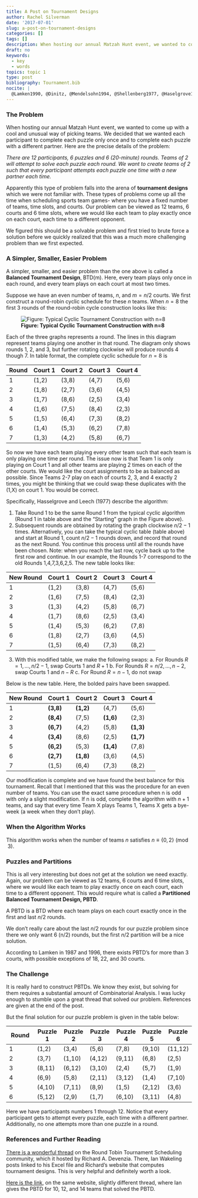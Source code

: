 ```yaml
---
title: A Post on Tournament Designs
author: Rachel Silverman
date: '2017-07-01'
slug: a-post-on-tournament-designs
categories: []
tags: []
description: When hosting our annual Matzah Hunt event, we wanted to come up with a cool and unusual way of picking teams. We decided that we wanted each participant to complete each puzzle only once and to complete each puzzle with a different partner.
draft: no
keywords:
  - key
  - words
topics: topic 1
type: post
bibliography: Tournament.bib
nocite: |
  @Lamken1990, @Dinitz, @Mendelsohn1994, @Shellenberg1977, @Haselgrove1977 
---
```



### The Problem

When hosting our annual Matzah Hunt event, we wanted to come up with a cool and unusual way of picking teams. We decided that we wanted each participant to complete each puzzle only once and to complete each puzzle with a different partner. Here are the precise details of the problem:

*There are 12 participants, 6 puzzles and 6 (20-minute) rounds. Teams of 2 will attempt to solve each puzzle each round. We want to create teams of 2 such that every participant attempts each puzzle one time with a new partner each time.*

Apparently this type of problem falls into the arena of **tournament designs** which we were not familiar with. These types of problems come up all the time when scheduling sports team games- where you have a fixed number of teams, time slots, and courts. Our problem can be viewed as 12 teams, 6 courts and 6 time slots, where we would like each team to play exactly once on each court, each time to a different opponent.

We figured this should be a solvable problem and first tried to brute force a solution before we quickly realized that this was a much more challenging problem than we first expected. 

### A Simpler, Smaller, Easier Problem

A simpler, smaller, and easier problem than the one above is called a **Balanced Tournament Design**, BTD(m). Here, every team plays only once in each round, and every team plays on each court at most two times.

Suppose we have an even number of teams, $n$, and $m=n/2$ courts. We first construct a round-robin cyclic schedule for these $n$ teams. When $n=8$ the first 3 rounds of the round-robin cycle construction looks like this:

![**Figure: Typical Cyclic Tournament Construction with n=8**](/img/2017-07-01-a-post-on-tournament-designs/tournament.png)

Each of the three graphs represents a round. The lines in this diagram represent teams playing one another in that round. The diagram only shows rounds 1, 2, and 3, but further rotating clockwise will produce rounds 4 though 7. In table format, the complete cyclic schedule for $n=8$ is


| Round | Court 1 | Court 2 | Court 3 | Court 4 |
|------ | ------- | ------- | ------- | ------- |
|   1   |  (1,2)  |  (3,8)  |  (4,7)  |  (5,6)  |
|   2   |  (1,8)  |  (2,7)  |  (3,6)  |  (4,5)  |
|   3   |  (1,7)  |  (8,6)  |  (2,5)  |  (3,4)  |
|   4   |  (1,6)  |  (7,5)  |  (8,4)  |  (2,3)  |
|   5   |  (1,5)  |  (6,4)  |  (7,3)  |  (8,2)  |
|   6   |  (1,4)  |  (5,3)  |  (6,2)  |  (7,8)  |
|   7   |  (1,3)  |  (4,2)  |  (5,8)  |  (6,7)  |


So now we have each team playing every other team such that each team is only playing one time per round. The issue now is that Team 1 is only playing on Court 1 and all other teams are playing 2 times on each of the other courts. We would like the court assignments to be as balanced as possible. Since Teams 2-7 play on each of courts 2, 3, and 4 exactly 2 times, you might be thinking that we could swap these duplicates with the (1,X) on court 1. You would be correct.

Specifically, Hasselgrove and Leech (1977) describe the algorithm:

1. Take Round 1 to be the same Round 1 from the typical cyclic algorithm (Round 1 in table above and the "Starting" graph in the Figure above).
2. Subsequent rounds are obtained by rotating the graph clockwise $n/2-1$ times. Alternatively, you can take the typical cyclic table (table above) and start at Round 1, count $n/2-1$ rounds down, and record that round as the next Round. You continue this process until all the rounds have been chosen. Note: when you reach the last row, cycle back up to the first row and continue. In our example, the Rounds 1-7 correspond to the old Rounds 1,4,7,3,6,2,5. The new table looks like:


| New Round | Court 1 | Court 2 | Court 3 | Court 4 |
|---------- | ------- | ------- | ------- | ------- |
|   1       |  (1,2)  |  (3,8)  |  (4,7)  |  (5,6)  |
|   2       |  (1,6)  |  (7,5)  |  (8,4)  |  (2,3)  |
|   3       |  (1,3)  |  (4,2)  |  (5,8)  |  (6,7)  |
|   4       |  (1,7)  |  (8,6)  |  (2,5)  |  (3,4)  |
|   5       |  (1,4)  |  (5,3)  |  (6,2)  |  (7,8)  |
|   6       |  (1,8)  |  (2,7)  |  (3,6)  |  (4,5)  |
|   7       |  (1,5)  |  (6,4)  |  (7,3)  |  (8,2)  |




3. With this modified table, we make the following swaps:
        a. For Rounds $R=1,...,n/2-1$, swap Courts $1$ and $R+1$
        b. For Rounds $R=n/2,...,n-2$, swap Courts $1$ and $n-R$
        c. For Round $R=n-1$, do not swap

Below is the new table. Here, the bolded pairs have been swapped.

| New Round | Court 1 | Court 2 | Court 3 | Court 4 |
|---------- | ------- | ------- | ------- | ------- |
|   1       |  **(3,8)**  |  **(1,2)**  |  (4,7)  |  (5,6)  |
|   2       |  **(8,4) ** |  (7,5)  |  **(1,6)**  |  (2,3)  |
|   3       |  **(6,7) ** |  (4,2)  |  (5,8)  |  **(1,3)**  |
|   4       |  **(3,4)**  |  (8,6)  |  (2,5)  |  **(1,7)**  |
|   5       |  **(6,2)**  |  (5,3)  |  **(1,4)**  |  (7,8)  |
|   6       |  **(2,7)**  |  **(1,8)**  |  (3,6)  |  (4,5)  |
|   7       |  (1,5)  |  (6,4)  |  (7,3)  |  (8,2)  |


Our modification is complete and we have found the best balance for this tournament. Recall that I mentioned that this was the procedure for an even number of teams. You can use the exact same procedure when n is odd with only a slight modification. If n is odd, complete the algorithm with $n+1$ teams, and say that every time Team X plays Teams 1, Teams X gets a bye-week (a week when they don't play). 

### When the Algorithm Works

This algorithm works when the number of teams $n$ satisfies $n\equiv \{0, 2\} \pmod 3$.

### Puzzles and Partitions

This is all very interesting but does not get at the solution we need exactly. Again, our problem can be viewed as 12 teams, 6 courts and 6 time slots, where we would like each team to play exactly once on each court, each time to a different opponent. This would require what is called a **Partitioned Balanced Tournament Design, PBTD**. 

A PBTD is a BTD where each team plays on each court exactly once in the first and last $n/2$ rounds. 

We don't really care about the last $n/2$ rounds for our puzzle problem since there we only want 6 (n/2) rounds, but the first $n/2$ partition will be a nice solution.

According to Lamken in 1987 and 1996, there exists PBTD's for more than 3 courts, with possible exceptions of 18, 22, and 30 courts. 

### The Challenge

It is really hard to construct PBTDs. We know they exist, but solving for them requires a substantial amount of Combinatorial Analysis. I was lucky enough to stumble upon a great thread that solved our problem. References are given at the end of the post. 

But the final solution for our puzzle problem is given in the table below:

| Round | Puzzle 1 | Puzzle 2 | Puzzle 3 | Puzzle 4 | Puzzle 5 | Puzzle 6|
|---------- | ------- | ------- | ------- | ------- | - | - |
|   1       |  (1,2)  |  (3,4)  |  (5,6)  |  (7,8)  | (9,10) | (11,12)|
|   2       |  (3,7)  |  (1,10)  |  (4,12)  |  (9,11)  | (6,8) | (2,5)|
|   3       |  (8,11)  |  (6,12)  |  (3,10)  |  (2,4)  | (5,7) | (1,9)|
|   4       |  (6,9)  |  (5,8)  |  (2,11)  |  (3,12)  | (1,4) | (7,10)|
|   5       |  (4,10)  |  (7,11)  |  (8,9)  |  (1,5)  | (2,12) | (3,6)|
|   6       |  (5,12)  |  (2,9)  |  (1,7)  |  (6,10)  | (3,11) | (4,8)|

Here we have participants numbers 1 through 12. Notice that every participant gets to attempt every puzzle, each time with a different partner. Additionally, no one attempts more than one puzzle in a round. 

### References and Further Reading

[There is a wonderful thread](http://www.devenezia.com/round-robin/forum/YaBB.pl?num=1138355997) on the Round Tobin Tournament Scheduling community, which it hosted by Richard A. Devenzia. There, Ian Wakeling posts linked to his Excel file and Richard's website that computes tournament designs. This is very helpful and definitely worth a look.

[Here is the link](http://www.devenezia.com/round-robin/forum/YaBB.pl?num=1260298921/1#1), on the same website, slightly different thread, where Ian gives the PBTD for 10, 12, and 14 teams that solved the PBTD.
